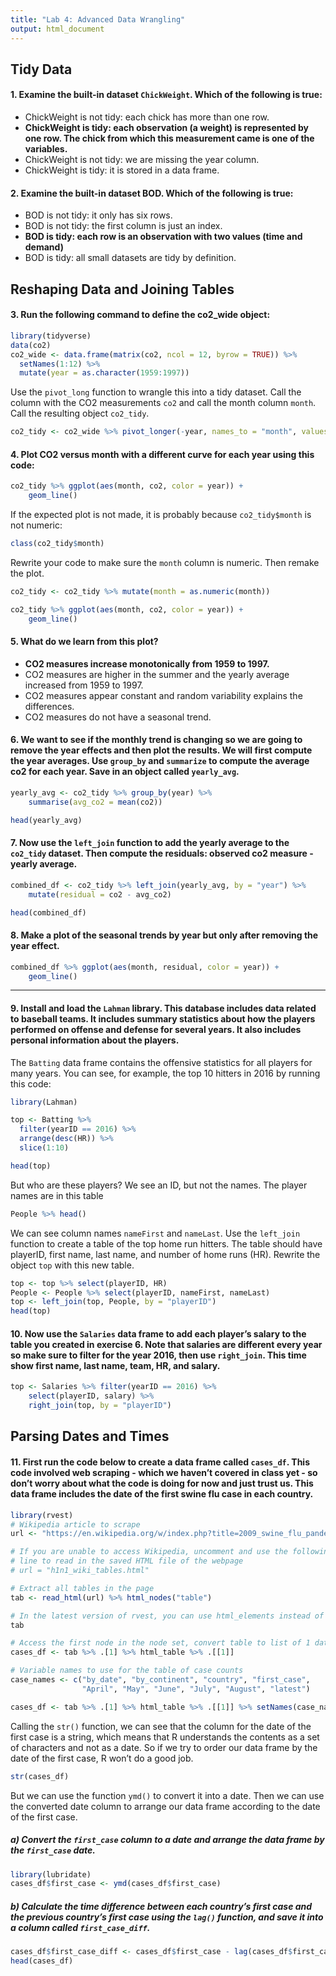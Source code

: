 ```yaml
---
title: "Lab 4: Advanced Data Wrangling"
output: html_document
---
```


## Tidy Data

#### 1. Examine the built-in dataset `ChickWeight`. Which of the following is true:

* ChickWeight is not tidy: each chick has more than one row.
* **ChickWeight is tidy: each observation (a weight) is represented by one row. The chick from which this measurement came is one of the variables.**
* ChickWeight is not tidy: we are missing the year column.
* ChickWeight is tidy: it is stored in a data frame.

#### 2. Examine the built-in dataset BOD. Which of the following is true:

* BOD is not tidy: it only has six rows.
* BOD is not tidy: the first column is just an index.
* **BOD is tidy: each row is an observation with two values (time and demand)**
* BOD is tidy: all small datasets are tidy by definition.


## Reshaping Data and Joining Tables

#### 3. Run the following command to define the co2_wide object:

```r
library(tidyverse)
data(co2)
co2_wide <- data.frame(matrix(co2, ncol = 12, byrow = TRUE)) %>% 
  setNames(1:12) %>%
  mutate(year = as.character(1959:1997))
```

Use the `pivot_long` function to wrangle this into a tidy dataset. Call the column with the CO2 measurements `co2` and call the month column `month`. Call the resulting object `co2_tidy`.

```r
co2_tidy <- co2_wide %>% pivot_longer(-year, names_to = "month", values_to = "co2")
```


#### 4. Plot CO2 versus month with a different curve for each year using this code:

```r
co2_tidy %>% ggplot(aes(month, co2, color = year)) + 
	geom_line()
```

If the expected plot is not made, it is probably because `co2_tidy$month` is not numeric:

```r
class(co2_tidy$month)
```

Rewrite your code to make sure the `month` column is numeric. Then remake the plot.

```r
co2_tidy <- co2_tidy %>% mutate(month = as.numeric(month))

co2_tidy %>% ggplot(aes(month, co2, color = year)) + 
	geom_line()
```


#### 5. What do we learn from this plot?

* **CO2 measures increase monotonically from 1959 to 1997.**
* CO2 measures are higher in the summer and the yearly average increased from 1959 to 1997.
* CO2 measures appear constant and random variability explains the differences.
* CO2 measures do not have a seasonal trend.

#### 6. We want to see if the monthly trend is changing so we are going to remove the year effects and then plot the results. We will first compute the year averages. Use `group_by` and `summarize` to compute the average co2 for each year. Save in an object called `yearly_avg`.

```r
yearly_avg <- co2_tidy %>% group_by(year) %>%
	summarise(avg_co2 = mean(co2))

head(yearly_avg)
```

#### 7. Now use the `left_join` function to add the yearly average to the `co2_tidy` dataset. Then compute the residuals: observed co2 measure - yearly average.

```r
combined_df <- co2_tidy %>% left_join(yearly_avg, by = "year") %>%
	mutate(residual = co2 - avg_co2)

head(combined_df)
```


#### 8. Make a plot of the seasonal trends by year but only after removing the year effect.

```r
combined_df %>% ggplot(aes(month, residual, color = year)) + 
	geom_line()
```
---

#### 9. Install and load the `Lahman` library. This database includes data related to baseball teams. It includes summary statistics about how the players performed on offense and defense for several years. It also includes personal information about the players.

The `Batting` data frame contains the offensive statistics for all players for many years. You can see, for example, the top 10 hitters in 2016 by running this code:

```r
library(Lahman)

top <- Batting %>% 
  filter(yearID == 2016) %>%
  arrange(desc(HR)) %>%
  slice(1:10)

head(top)
```


But who are these players? We see an ID, but not the names. The player names are in this table

```r
People %>% head()
```

We can see column names `nameFirst` and `nameLast`. Use the `left_join` function to create a table of the top home run hitters. The table should have playerID, first name, last name, and number of home runs (HR). Rewrite the object `top` with this new table.

```r
top <- top %>% select(playerID, HR)
People <- People %>% select(playerID, nameFirst, nameLast)
top <- left_join(top, People, by = "playerID")
head(top)
```

#### 10. Now use the `Salaries` data frame to add each player’s salary to the table you created in exercise 6. Note that salaries are different every year so make sure to filter for the year 2016, then use `right_join`. This time show first name, last name, team, HR, and salary.

```r
top <- Salaries %>% filter(yearID == 2016) %>%
	select(playerID, salary) %>%
	right_join(top, by = "playerID")
```


## Parsing Dates and Times

#### 11. First run the code below to create a data frame called `cases_df`. This code involved web scraping - which we haven't covered in class yet - so don't worry about what the code is doing for now and just trust us. This data frame includes the date of the first swine flu case in each country.

```r
library(rvest)
# Wikipedia article to scrape
url <- "https://en.wikipedia.org/w/index.php?title=2009_swine_flu_pandemic_tables&oldid=950511922"

# If you are unable to access Wikipedia, uncomment and use the following 
# line to read in the saved HTML file of the webpage
# url = "h1n1_wiki_tables.html"

# Extract all tables in the page
tab <- read_html(url) %>% html_nodes("table")

# In the latest version of rvest, you can use html_elements instead of html_nodes to read in a node set
tab

# Access the first node in the node set, convert table to list of 1 dataframe, then extract data frame
cases_df <- tab %>% .[1] %>% html_table %>% .[[1]]

# Variable names to use for the table of case counts
case_names <- c("by_date", "by_continent", "country", "first_case",
                "April", "May", "June", "July", "August", "latest")

cases_df <- tab %>% .[1] %>% html_table %>% .[[1]] %>% setNames(case_names)
```


Calling the `str()` function, we can see that the column for the date of the first case is a string, which means that R understands the contents as a set of characters and not as a date. So if we try to order our data frame by the date of the first case, R won't do a good job.

```r
str(cases_df)
```

But we can use the function `ymd()` to convert it into a date. Then we can use the converted date column to arrange our data frame according to the date of the first case.

##### a) Convert the `first_case` column to a date and arrange the data frame by the `first_case` date.

```r
library(lubridate)
cases_df$first_case <- ymd(cases_df$first_case)
```

##### b) Calculate the time difference between each country's first case and the previous country's first case using the `lag()` function, and save it into a column called `first_case_diff`.

```r
cases_df$first_case_diff <- cases_df$first_case - lag(cases_df$first_case)
head(cases_df)
```

